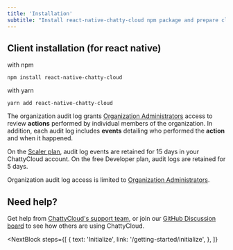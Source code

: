 ```yaml
---
title: 'Installation'
subtitle: "Install react-native-chatty-cloud npm package and prepare cloud dashboard"
---
```


## Client installation (for react native)

with npm
```npm
npm install react-native-chatty-cloud
```

with yarn
```yarn
yarn add react-native-chatty-cloud
```


The organization audit log grants [Organization Administrators](/concepts/access-control#organization-administrator) access to review **actions** performed by individual members of the organization. In addition, each audit log includes **events** detailing who performed the **action** and when it happened.

On the [Scaler plan](https://docs.chatty-cloud.com/concepts/billing#chatty-cloud-plans), audit log events are retained for 15 days in your ChattyCloud account. On the free Developer plan, audit logs are retained for 5 days.

<InfoBlock type="note">
  Organization audit log access is limited to <a href="/concepts/access-control#organization-administrator">Organization Administrators</a>.
</InfoBlock>


## Need help?

Get help from [ChattyCloud's support team](https://www.chatty-cloud.com/support), or join our [GitHub Discussion board](https://github.com/chatty-cloud/beta/discussions) to see how others are using ChattyCloud.

<NextBlock
  steps={[
    {
      text: 'Initialize',
      link: '/getting-started/initialize',
    },
  ]}
></NextBlock>
